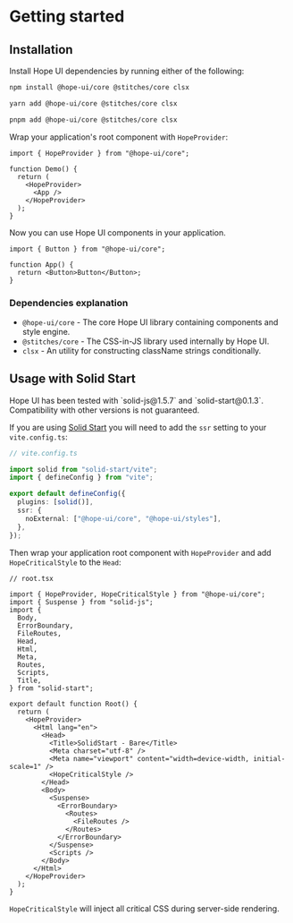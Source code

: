 
# Getting started

## Installation

Install Hope UI dependencies by running either of the following:

```bash
npm install @hope-ui/core @stitches/core clsx
```

```bash
yarn add @hope-ui/core @stitches/core clsx
```

```bash
pnpm add @hope-ui/core @stitches/core clsx
```

Wrap your application's root component with `HopeProvider`:

```tsx
import { HopeProvider } from "@hope-ui/core";

function Demo() {
  return (
    <HopeProvider>
      <App />
    </HopeProvider>
  );
}
```

Now you can use Hope UI components in your application.

```tsx
import { Button } from "@hope-ui/core";

function App() {
  return <Button>Button</Button>;
}
```

### Dependencies explanation

- `@hope-ui/core` - The core Hope UI library containing components and style engine.
- `@stitches/core` - The CSS-in-JS library used internally by Hope UI.
- `clsx` - An utility for constructing className strings conditionally.

## Usage with Solid Start

<Callout type="warning">
  <span>
    Hope UI has been tested with `solid-js@1.5.7` and `solid-start@0.1.3`. Compatibility
    with other versions is not guaranteed.
  </span>
</Callout>

If you are using [Solid Start](https://github.com/solidjs/solid-start) you will need to add the `ssr` setting to your `vite.config.ts`:

```ts {7-9}
// vite.config.ts

import solid from "solid-start/vite";
import { defineConfig } from "vite";

export default defineConfig({
  plugins: [solid()],
  ssr: {
    noExternal: ["@hope-ui/core", "@hope-ui/styles"],
  },
});
```

Then wrap your application root component with `HopeProvider` and add `HopeCriticalStyle` to the `Head`:

```tsx {2, 18,24,37}
// root.tsx

import { HopeProvider, HopeCriticalStyle } from "@hope-ui/core";
import { Suspense } from "solid-js";
import {
  Body,
  ErrorBoundary,
  FileRoutes,
  Head,
  Html,
  Meta,
  Routes,
  Scripts,
  Title,
} from "solid-start";

export default function Root() {
  return (
    <HopeProvider>
      <Html lang="en">
        <Head>
          <Title>SolidStart - Bare</Title>
          <Meta charset="utf-8" />
          <Meta name="viewport" content="width=device-width, initial-scale=1" />
          <HopeCriticalStyle />
        </Head>
        <Body>
          <Suspense>
            <ErrorBoundary>
              <Routes>
                <FileRoutes />
              </Routes>
            </ErrorBoundary>
          </Suspense>
          <Scripts />
        </Body>
      </Html>
    </HopeProvider>
  );
}
```

`HopeCriticalStyle` will inject all critical CSS during server-side rendering.

